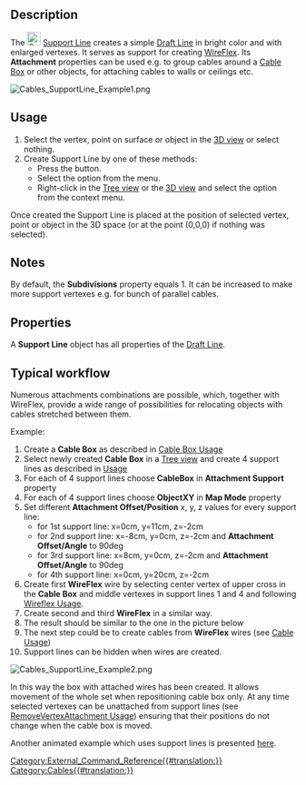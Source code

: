 <languages/>
<translate>

<!--T:1-->
{{Docnav
|[[Cables_SupportPoint|Support Point]]
| 
|[[Cables_Workbench|Cables]]
|IconL=Cables_SupportPoint.svg
|IconR=
|IconC=Cables_workbench_icon.svg
}}

<!--T:2-->
{{GuiCommand
|Name=Cables SupportLine
|MenuLocation=Cable Support → Support Line
|Workbenches=[[Cables_Workbench|Cables]]
|Shortcut=
|Version=1.0
|SeeAlso=[[Cables_Cable|Cables Cable]], [[Cables_CableBox|Cables CableBox]], [[Cables_SupportPoint|Cables SupportPoint]]
}}

==Description== <!--T:3-->

<!--T:4-->
The [[Image:Cables_SupportLine.svg|24px]] [[Cables_SupportLine|Support Line]] creates a simple [[Draft_Line|Draft Line]] in bright color and with enlarged vertexes. It serves as support for creating [[Cables_WireFlex|WireFlex]]. Its '''Attachment''' properties can be used e.g. to group cables around a [[Cables_CableBox|Cable Box]] or other objects, for attaching cables to walls or ceilings etc.

</translate>
[[Image:Cables_SupportLine_Example1.png]]
<translate>
<!--T:5-->
{{Caption|Support Line}}

==Usage== <!--T:6-->

<!--T:7-->
# Select the vertex, point on surface or object in the [[3D_view|3D view]] or select nothing.
# Create Support Line by one of these methods:
#* Press the {{Button|[[Image:Cables_SupportLine.svg|16px]] [[Cables_SupportLine|Support Line]]}} button.
#* Select the {{MenuCommand|Cable Support → [[Image:Cables_SupportLine.svg|16px]] Support Line}} option from the menu.
#* Right-click in the [[Tree_view|Tree view]] or the [[3D_view|3D view]] and select the {{MenuCommand|Cable Support → [[Image:Cables_SupportLine.svg|16px]] Support Line}} option from the context menu.

<!--T:8-->
Once created the Support Line is placed at the position of selected vertex, point or object in the 3D space (or at the point (0,0,0) if nothing was selected).

==Notes== <!--T:9-->

<!--T:10-->
By default, the '''Subdivisions''' property equals 1. It can be increased to make more support vertexes e.g. for bunch of parallel cables.

==Properties== <!--T:11-->

<!--T:12-->
A '''Support Line''' object has all properties of the [[Draft_Line#Properties|Draft Line]].

==Typical workflow== <!--T:13-->

<!--T:14-->
Numerous attachments combinations are possible, which, together with WireFlex, provide a wide range of possibilities for relocating objects with cables stretched between them.

<!--T:15-->
Example:
# Create a '''Cable Box''' as described in [[Cables_CableBox#Usage|Cable Box Usage]]
# Select newly created '''Cable Box''' in a [[Tree_view|Tree view]] and create 4 support lines as described in [[#Usage|Usage]]
# For each of 4 support lines choose '''CableBox''' in '''Attachment Support''' property
# For each of 4 support lines choose '''ObjectXY''' in '''Map Mode''' property
# Set different '''Attachment Offset/Position''' x, y, z values for every support line:
#* for 1st support line: x=0cm, y=11cm, z=-2cm
#* for 2nd support line: x=-8cm, y=0cm, z=-2cm and '''Attachment Offset/Angle''' to 90deg
#* for 3rd support line: x=8cm, y=0cm, z=-2cm and '''Attachment Offset/Angle''' to 90deg
#* for 4th support line: x=0cm, y=20cm, z=-2cm
# Create first '''WireFlex''' wire by selecting center vertex of upper cross in the '''Cable Box''' and middle vertexes in support lines 1 and 4 and following [[Cables_WireFlex#Usage|Wireflex Usage]].
# Create second and third '''WireFlex''' in a similar way.
# The result should be similar to the one in the picture below
# The next step could be to create cables from '''WireFlex''' wires (see [[Cables_Cable#Usage|Cable Usage]])
# Support lines can be hidden when wires are created.

</translate>
[[Image:Cables_SupportLine_Example2.png]]
<translate>
<!--T:16-->
{{Caption|Example of using Support Line:<br/>Support lines are attached to Cable Box and serve as a basis for wires.}}

<!--T:17-->
In this way the box with attached wires has been created. It allows movement of the whole set when repositioning cable box only. At any time selected vertexes can be unattached from support lines (see [[Cables_RemoveVertexAttachment#Usage|RemoveVertexAttachment Usage]]) ensuring that their positions do not change when the cable box is moved.

<!--T:18-->
Another animated example which uses support lines is presented [[Cables_Example1_Simple_workflow|here]].


<!--T:19-->
{{Docnav
|[[Cables_SupportPoint|Support Point]]
| 
|[[Cables_Workbench|Cables]]
|IconL=Cables_SupportPoint.svg
|IconR=
|IconC=Cables_workbench_icon.svg
}}

</translate>
[[Category:External_Command_Reference{{#translation:}}]]
[[Category:Cables{{#translation:}}]]